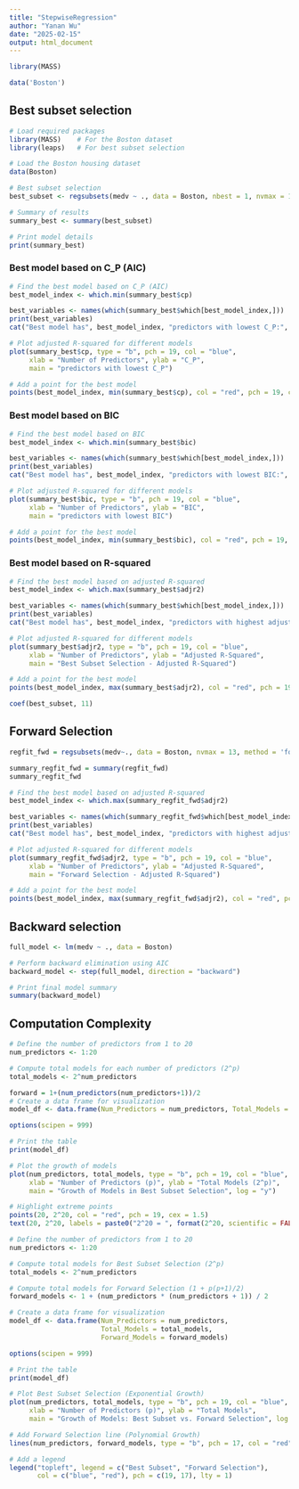 ```yaml
---
title: "StepwiseRegression"
author: "Yanan Wu"
date: "2025-02-15"
output: html_document
---
```


```r
library(MASS)
```

```r
data('Boston')
```

## Best subset selection

```r
# Load required packages
library(MASS)    # For the Boston dataset
library(leaps)   # For best subset selection

# Load the Boston housing dataset
data(Boston)

# Best subset selection
best_subset <- regsubsets(medv ~ ., data = Boston, nbest = 1, nvmax = 13)

# Summary of results
summary_best <- summary(best_subset)

# Print model details
print(summary_best)

```
### Best model based on C_P (AIC)

```r
# Find the best model based on C_P (AIC)
best_model_index <- which.min(summary_best$cp)

best_variables <- names(which(summary_best$which[best_model_index,]))
print(best_variables)
cat("Best model has", best_model_index, "predictors with lowest C_P:", max(summary_best$cp), "\n")

# Plot adjusted R-squared for different models
plot(summary_best$cp, type = "b", pch = 19, col = "blue",
     xlab = "Number of Predictors", ylab = "C_P",
     main = "predictors with lowest C_P")

# Add a point for the best model
points(best_model_index, min(summary_best$cp), col = "red", pch = 19, cex = 1.5)
```
### Best model based on BIC

```r
# Find the best model based on BIC
best_model_index <- which.min(summary_best$bic)

best_variables <- names(which(summary_best$which[best_model_index,]))
print(best_variables)
cat("Best model has", best_model_index, "predictors with lowest BIC:", max(summary_best$bic), "\n")

# Plot adjusted R-squared for different models
plot(summary_best$bic, type = "b", pch = 19, col = "blue",
     xlab = "Number of Predictors", ylab = "BIC",
     main = "predictors with lowest BIC")

# Add a point for the best model
points(best_model_index, min(summary_best$bic), col = "red", pch = 19, cex = 1.5)
```
### Best model based on R-squared

```r
# Find the best model based on adjusted R-squared
best_model_index <- which.max(summary_best$adjr2)

best_variables <- names(which(summary_best$which[best_model_index,]))
print(best_variables)
cat("Best model has", best_model_index, "predictors with highest adjusted R-squared:", max(summary_best$adjr2), "\n")

# Plot adjusted R-squared for different models
plot(summary_best$adjr2, type = "b", pch = 19, col = "blue",
     xlab = "Number of Predictors", ylab = "Adjusted R-Squared",
     main = "Best Subset Selection - Adjusted R-Squared")

# Add a point for the best model
points(best_model_index, max(summary_best$adjr2), col = "red", pch = 19, cex = 1.5)

coef(best_subset, 11)
```

## Forward Selection

```r
regfit_fwd = regsubsets(medv~., data = Boston, nvmax = 13, method = 'forward')

summary_regfit_fwd = summary(regfit_fwd)
summary_regfit_fwd
```

```r
# Find the best model based on adjusted R-squared
best_model_index <- which.max(summary_regfit_fwd$adjr2)

best_variables <- names(which(summary_regfit_fwd$which[best_model_index,]))
print(best_variables)
cat("Best model has", best_model_index, "predictors with highest adjusted R-squared:", max(summary_regfit_fwd$adjr2), "\n")

# Plot adjusted R-squared for different models
plot(summary_regfit_fwd$adjr2, type = "b", pch = 19, col = "blue",
     xlab = "Number of Predictors", ylab = "Adjusted R-Squared",
     main = "Forward Selection - Adjusted R-Squared")

# Add a point for the best model
points(best_model_index, max(summary_regfit_fwd$adjr2), col = "red", pch = 19, cex = 1.5)
```

## Backward selection

```r
full_model <- lm(medv ~ ., data = Boston)

# Perform backward elimination using AIC
backward_model <- step(full_model, direction = "backward")

# Print final model summary
summary(backward_model)
```


## Computation Complexity 

```r
# Define the number of predictors from 1 to 20
num_predictors <- 1:20

# Compute total models for each number of predictors (2^p)
total_models <- 2^num_predictors

forward = 1+(num_predictors(num_predictors+1))/2
# Create a data frame for visualization
model_df <- data.frame(Num_Predictors = num_predictors, Total_Models = total_models, forward = forward)

options(scipen = 999)

# Print the table
print(model_df)

# Plot the growth of models
plot(num_predictors, total_models, type = "b", pch = 19, col = "blue",
     xlab = "Number of Predictors (p)", ylab = "Total Models (2^p)",
     main = "Growth of Models in Best Subset Selection", log = "y")

# Highlight extreme points
points(20, 2^20, col = "red", pch = 19, cex = 1.5)
text(20, 2^20, labels = paste0("2^20 = ", format(2^20, scientific = FALSE)), pos = 3, col = "red")

```

```r
# Define the number of predictors from 1 to 20
num_predictors <- 1:20

# Compute total models for Best Subset Selection (2^p)
total_models <- 2^num_predictors

# Compute total models for Forward Selection (1 + p(p+1)/2)
forward_models <- 1 + (num_predictors * (num_predictors + 1)) / 2

# Create a data frame for visualization
model_df <- data.frame(Num_Predictors = num_predictors, 
                       Total_Models = total_models, 
                       Forward_Models = forward_models)

options(scipen = 999)

# Print the table
print(model_df)

# Plot Best Subset Selection (Exponential Growth)
plot(num_predictors, total_models, type = "b", pch = 19, col = "blue",
     xlab = "Number of Predictors (p)", ylab = "Total Models",
     main = "Growth of Models: Best Subset vs. Forward Selection", log = "y")

# Add Forward Selection line (Polynomial Growth)
lines(num_predictors, forward_models, type = "b", pch = 17, col = "red")

# Add a legend
legend("topleft", legend = c("Best Subset", "Forward Selection"),
       col = c("blue", "red"), pch = c(19, 17), lty = 1)
```

